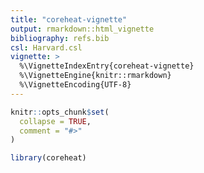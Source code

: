 ```yaml
---
title: "coreheat-vignette"
output: rmarkdown::html_vignette
bibliography: refs.bib
csl: Harvard.csl
vignette: >
  %\VignetteIndexEntry{coreheat-vignette}
  %\VignetteEngine{knitr::rmarkdown}
  %\VignetteEncoding{UTF-8}
---
```


```r
knitr::opts_chunk$set(
  collapse = TRUE,
  comment = "#>"
)
```

```r
library(coreheat)
```
